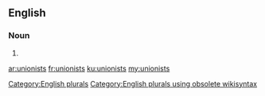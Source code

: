 ==English==

===Noun===
{{head|en}}

# {{plural of|unionist}}

[[Category:English plurals]][[Category:English plurals using obsolete wikisyntax]]

[[ar:unionists]]
[[fr:unionists]]
[[ku:unionists]]
[[my:unionists]]